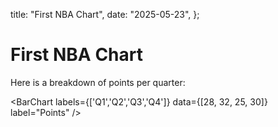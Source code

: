 
  title: "First NBA Chart",
  date: "2025-05-23",
};

# First NBA Chart

Here is a breakdown of points per quarter:

<BarChart labels={['Q1','Q2','Q3','Q4']} data={[28, 32, 25, 30]} label="Points" />
